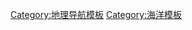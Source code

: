{{Navbox
| name  = 海岸地理
| title = {{tsl|en|Coastal geography|海岸地理}}
| state = {{{state|autocollapse}}}
| bodyclass = hlist
| image = [[File:Accreting coast Image6.svg|140px|alt=海岸地形|海岸地形]]<br/><br/>[[File:Fernando noronha.jpg|140px|alt=浙江舟山群島東部的兩兄弟島|浙江舟山群東部的兩兄弟島]]
| groupstyle = text-align:center

| group1 = [[地形]]
| list1  =
* [[海下水蝕洞]]
* [[群島]]
* [[環礁]]
* {{tsl|en|Avulsion (river)|河川遷移}}
* {{tsl|en|Ayre (landform)||Ayre}}
* {{tsl|en|Barrier island|堰洲島}}
* [[海灣]]
* {{tsl|en|Baymouth bar|灣口洲 (地形)|灣口洲}}
* {{tsl|en|bight (geography)||Bight}}
* {{tsl|en|Bodden||Bodden}}
* {{tsl|en|Brackish marsh||Brackish marsh}}
* [[海岬]]
* [[水道]]
* [[悬崖]]
* [[岸]]
* {{tsl|en|Coastal plain|海岸平原}}
* {{tsl|en|Coastal waterfall|海岸瀑布}}
* [[大陆坡]]
* [[大陆架]]
* [[珊瑚礁]]
* {{tsl|en|Cove||Cove}}
* [[沙丘]]（{{tsl|en|Cliff-top dune||cliff-top}}）
* [[河口]]
* {{tsl|en|Firth||Firth}}
* {{tsl|en|Fjard||Fjard}}
* [[峡湾]]
* [[淡水沼澤]]
* {{tsl|en|Fundus (seabed)||Fundus}}
* {{tsl|en|Gat (landform)||Gat}}
* {{tsl|en|Geo (landscape)||Geo}}
* {{tsl|en|List of gulfs||Gulf}}
* {{tsl|en|Gut (coastal geography)||Gut}}
* {{tsl|en|Headland||Headland}}
* {{link-en|內灣 (地形)|Inlet|內灣}}
* {{tsl|en|Intertidal wetland||Intertidal wetland}}
* [[島嶼]]
* [[岛礁]]
* [[地峡]]
* [[潟湖]]
* {{tsl|en|Machair||Machair}}
* {{tsl|en|Marine terrace||Marine terrace}}
* [[巨型三角洲]]
* {{tsl|en|Mouth bar||Mouth bar}}
* [[泥滩|乾潟]]
* [[天然拱]]
* [[半岛]]
* [[暗礁]]
* {{tsl|en|Regressive delta||Regressive delta}}
* [[溺灣]]
* [[三角洲]]
* [[鹽鹼灘]]
* [[沙洲]]
* {{tsl|en|Shore||Shore}}
* [[礁]]
* {{tsl|en|Sound (geography)||Sound}}
* [[沙咀]]
* [[海蝕柱]]
* [[海峡]]
* {{tsl|en|Strand plain||Strand plain}}
* [[海底峽谷]]
* [[潮汐島]]
* {{tsl|en|Tidal marsh||Tidal marsh}}
* [[潮池]]
* [[陸連島]]
* [[連島沙洲]]
* ''{{tsl|en|Windwatt||Windwatt}}''

| group2 = [[灘]]
| list2  =
* {{tsl|en|Beach cusps||Beach cusps}}
* {{tsl|en|Beach evolution||Beach evolution}}
* [[海灘地形動力學]]
* {{tsl|en|Beach ridge|濱堤}}
* {{tsl|en|Beachrock|海灘岩}}
* {{tsl|en|Pocket beach||Pocket beach}}
* {{tsl|en|Raised beach||Raised beach}}
* {{tsl|en|Modern recession of beaches||Recession}}
* {{tsl|en|Shell beach||Shell beach}}
* [[石灘]]
* {{tsl|en|Storm beach||Storm beach}}
* {{tsl|en|Wash margin||Wash margin}}

| group3 = {{tsl|en|Large-scale coastal behaviour||機制}}
| list3  =

* [[吹蝕穴]]
* {{tsl|en|Cliffed coast|海蝕崖}}
* {{tsl|en|Coastal biogeomorphology||海岸生物地理形態學}}
* [[海岸侵蝕]]
* {{tsl|en|Concordant coastline||Concordant coastline}}
* {{tsl|en|Current (stream)|水流}}
* {{tsl|en|Cuspate foreland||Cuspate foreland}}
* {{tsl|en|Discordant coastline||Discordant coastline}}
* [[離水海岸]]
* {{tsl|en|Feeder bluff||Feeder bluff}}
* {{tsl|en|Fetch (geography)|吹程}}
* {{tsl|en|Flat coast|平垣海岸}}
* {{tsl|en|Graded shoreline||Graded shoreline}}
* {{tsl|en|Headlands and bays||Headlands and bays}}
* {{tsl|en|Ingression coast||Ingression coast}}
* {{tsl|en|Large-scale coastal behaviour|大規模海岸行為}}
* [[沿岸流]]
* {{tsl|en|Marine regression||Marine regression}}
* {{tsl|en|Marine transgression||Marine transgression}}
* {{tsl|en|Raised shoreline||Raised shoreline}}
* [[離岸流]]
* {{tsl|en|Rocky shore||Rocky shore}}
* [[海蝕洞]]
* {{tsl|en|Sea foam|海泡}}
* [[沙洲]]
* {{tsl|en|Steep coast|陡岸}}
* {{tsl|en|Submergent coastline|下沉海岸}}
* {{tsl|en|Surf break||Surf break}}
* {{tsl|en|Surf zone||Surf zone}}
* {{tsl|en|Surge channel||Surge channel}}
* {{tsl|en|Swash|沖洗 (海岸)|沖洗}}
* {{tsl|en|Undertow (water waves)|回捲}}
* [[火山弧]]
* [[海蝕平臺]]
* {{tsl|en|Wave shoaling||Wave shoaling}}
* [[海浪]]
* {{tsl|en|Wrack zone||Wrack zone}}

| group4 = [[海岸管理|管理]]
| list4  =
* {{tsl|en|Accretion (coastal management)|沖積}}
* [[海岸管理]]
* {{tsl|en|Integrated coastal zone management|綜合海岸區管理}}
* {{tsl|en|Submersion (coastal management)|淹沒}}

| group5 = 相关条目
| list5  =
* {{tsl|en|Bulkhead line|堤岸線}}
* [[粒徑]]（[[巨石]]
* [[黏土]]
* {{tsl|en|Cobble (geology)|圓石 (地質學)|圓石}}
* {{tsl|en|Granule (geology)|顆粒 (地質學)|顆粒}}
* [[鵝卵石]]
* [[沙]]
* {{tsl|en|Shingle beach|卵石灘}}
* [[淤泥]]）
* [[潮間帶]]
* {{tsl|en|Littoral zone|濱海帶}}
* [[物理海洋学]]
* {{tsl|en|Region of freshwater influence|淡水影響區}}

| belowstyle=font-weight:bold;
| below=
* {{icon|category}} [[:Category:海岸地理学|分類]]
* {{icon|commons}} [[commons:Category:Coastal geomorphology|共享資源]]

}}<noinclude>
{{collapsible option}}
[[Category:地理导航模板]]
[[Category:海洋模板]]
</noinclude>